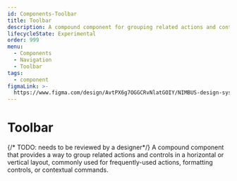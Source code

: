 ```yaml
---
id: Components-Toolbar
title: Toolbar
description: A compound component for grouping related actions and controls in horizontal or vertical layouts.
lifecycleState: Experimental
order: 999
menu:
  - Components
  - Navigation
  - Toolbar
tags:
  - component
figmaLink: >-
  https://www.figma.com/design/AvtPX6g7OGGCRvNlatGOIY/NIMBUS-design-system?node-id=346-2569
---
```


# Toolbar

{/* TODO: needs to be reviewed by a designer*/}
A compound component that provides a way to group related actions and controls in a horizontal or vertical layout, commonly used for frequently-used actions, formatting controls, or contextual commands.


<PropsTable id="Toolbar" />
